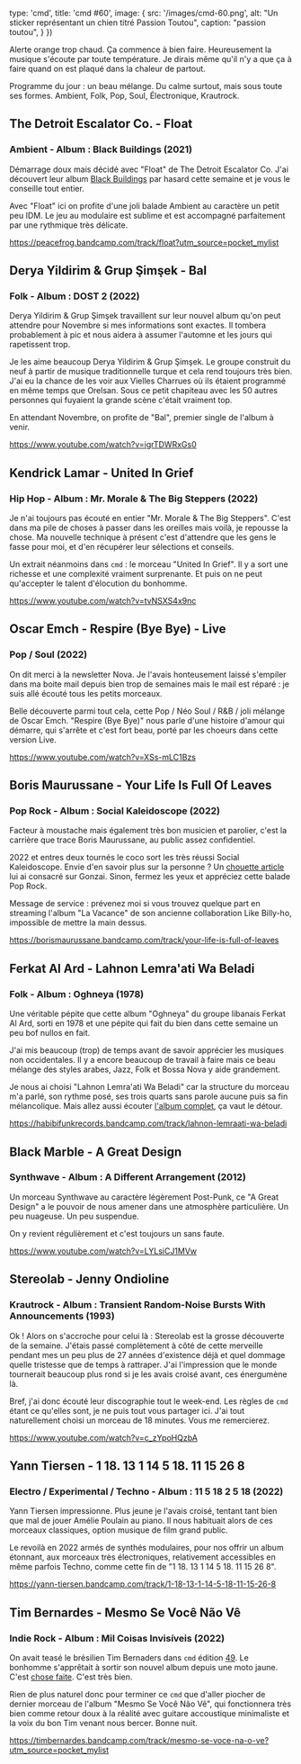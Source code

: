 

  type: 'cmd',
  title: 'cmd #60',
  image: {
    src: '/images/cmd-60.png',
    alt: "Un sticker représentant un chien titré Passion Toutou",
    caption: "passion toutou",
  }
})

Alerte orange trop chaud. Ça commence à bien faire. Heureusement la musique
s'écoute par toute température. Je dirais même qu'il n'y a que ça à faire
quand on est plaqué dans la chaleur de partout.

Programme du jour : un beau mélange. Du calme surtout, mais sous toute ses
formes. Ambient, Folk, Pop, Soul, Électronique, Krautrock.


## The Detroit Escalator Co. - Float

### Ambient - Album : Black Buildings (2021)

Démarrage doux mais décidé avec "Float" de The Detroit Escalator Co. J'ai
découvert leur album [Black
Buildings](https://peacefrog.bandcamp.com/album/black-buildings-album) par
hasard cette semaine et je vous le conseille tout entier.

Avec "Float" ici on profite d'une joli balade Ambient au caractère un petit peu
IDM. Le jeu au modulaire est sublime et est accompagné parfaitement par une
rythmique très délicate.

https://peacefrog.bandcamp.com/track/float?utm_source=pocket_mylist



## Derya Yildirim & Grup Şimşek - Bal

### Folk - Album : DOST 2 (2022)

Derya Yildirim & Grup Şimşek travaillent sur leur nouvel album qu'on peut
attendre pour Novembre si mes informations sont exactes. Il tombera
probablement à pic et nous aidera à assumer l'automne et les jours qui
rapetissent trop.

Je les aime beaucoup Derya Yildirim & Grup Şimşek. Le groupe construit du neuf
à partir de musique traditionnelle turque et cela rend toujours très bien. J'ai
eu la chance de les voir aux Vielles Charrues où ils étaient programmé en même
temps que Orelsan. Sous ce petit chapiteau avec les 50 autres personnes qui
fuyaient la grande scène c'était vraiment top.

En attendant Novembre, on profite de "Bal", premier single de l'album à venir.

https://www.youtube.com/watch?v=igrTDWRxGs0



## Kendrick Lamar - United In Grief

### Hip Hop - Album : Mr. Morale & The Big Steppers (2022)

Je n'ai toujours pas écouté en entier "Mr. Morale & The Big Steppers". C'est
dans ma pile de choses à passer dans les oreilles mais voilà, je repousse la
chose. Ma nouvelle technique à présent c'est d'attendre que les gens le fasse
pour moi, et d'en récupérer leur sélections et conseils.

Un extrait néanmoins dans `cmd` : le morceau "United In Grief". Il y a sort une
richesse et une complexité vraiment surprenante. Et puis on ne peut qu'accepter
le talent d'élocution du bonhomme.

https://www.youtube.com/watch?v=tvNSXS4x9nc



## Oscar Emch - Respire (Bye Bye) - Live

### Pop / Soul (2022)

On dit merci à la newsletter Nova. Je l'avais honteusement laissé s'empiler
dans ma boite mail depuis bien trop de semaines mais le mail est réparé : je
suis allé écouté tous les petits morceaux.

Belle découverte parmi tout cela, cette Pop / Néo Soul / R&B / joli mélange de
Oscar Emch. "Respire (Bye Bye)" nous parle d'une histoire d'amour qui démarre,
qui s'arrête et c'est fort beau, porté par les choeurs dans cette version Live.

https://www.youtube.com/watch?v=XSs-mLC1Bzs



## Boris Maurussane - Your Life Is Full Of Leaves

### Pop Rock - Album : Social Kaleidoscope (2022)

Facteur à moustache mais également très bon musicien et parolier, c'est la
carrière que trace Boris Maurussane, au public assez confidentiel.

2022 et entres deux tournés le coco sort les très réussi Social Kaleidoscope.
Envie d'en savoir plus sur la personne ? Un [chouette
article](https://gonzai.com/paroles-de-songwriters-3-boris-maurussane/?utm_source=pocket_mylist)
lui ai consacré sur Gonzai. Sinon, fermez les yeux et appréciez cette balade
Pop Rock.

Message de service : prévenez moi si vous trouvez quelque part en streaming
l'album "La Vacance" de son ancienne collaboration Like Billy-ho, impossible de
mettre la main dessus.

https://borismaurussane.bandcamp.com/track/your-life-is-full-of-leaves



## Ferkat Al Ard - Lahnon Lemra'ati Wa Beladi

### Folk - Album : Oghneya (1978)

Une véritable pépite que cette album "Oghneya" du groupe libanais Ferkat Al
Ard, sorti en 1978 et une pépite qui fait du bien dans cette semaine un peu bof
nullos en fait.

J'ai mis beaucoup (trop) de temps avant de savoir apprécier les musiques non
occidentales. Il y a encore beaucoup de travail à faire mais ce beau mélange
des styles arabes, Jazz, Folk et Bossa Nova y aide grandement.

Je nous ai choisi "Lahnon Lemra'ati Wa Beladi" car la structure du morceau m'a
parlé, son rythme posé, ses trois quarts sans parole aucune puis sa fin
mélancolique. Mais allez aussi écouter [l'album
complet](https://habibifunkrecords.bandcamp.com/album/habibi-funk-019-oghneya),
ça vaut le détour.

https://habibifunkrecords.bandcamp.com/track/lahnon-lemraati-wa-beladi



## Black Marble - A Great Design

### Synthwave - Album : A Different Arrangement (2012)

Un morceau Synthwave au caractère légèrement Post-Punk, ce "A Great Design" a
le pouvoir de nous amener dans une atmosphère particulière. Un peu nuageuse. Un
peu suspendue.

On y revient régulièrement et c'est toujours un sans faute.

https://www.youtube.com/watch?v=LYLsiCJ1MVw



## Stereolab - Jenny Ondioline

### Krautrock - Album : Transient Random-Noise Bursts With Announcements (1993)

Ok ! Alors on s'accroche pour celui là : Stereolab est la grosse découverte de
la semaine. J'étais passé complètement à côté de cette merveille pendant mes un
peu plus de 27 années d'existence déjà et quel dommage quelle tristesse que de
temps à rattraper. J'ai l'impression que le monde tournerait beaucoup plus rond
si je les avais croisé avant, ces énergumène là.

Bref, j'ai donc écouté leur discographie tout le week-end. Les règles de `cmd`
étant ce qu'elles sont, je ne puis tout vous partager ici. J'ai tout
naturellement choisi un morceau de 18 minutes. Vous me remercierez.

https://www.youtube.com/watch?v=c_zYpoHQzbA



## Yann Tiersen - 1 18. 13 1 14 5 18. 11 15 26 8

### Electro / Experimental / Techno - Album : 11 5 18 2 5 18 (2022)

Yann Tiersen impressionne. Plus jeune je l'avais croisé, tentant tant bien que
mal de jouer Amélie Poulain au piano. Il nous habituait alors de ces morceaux
classiques, option musique de film grand public.

Le revoilà en 2022 armés de synthés modulaires, pour nos offrir un album
étonnant, aux morceaux très électroniques, relativement accessibles en même
parfois Techno, comme cette fin de "1 18. 13 1 14 5 18. 11 15 26 8".

https://yann-tiersen.bandcamp.com/track/1-18-13-1-14-5-18-11-15-26-8



## Tim Bernardes - Mesmo Se Você Não Vê

### Indie Rock - Album : Mil Coisas Invisíveis (2022)

On avait teasé le brésilien Tim Bernaders dans `cmd` édition
[49](https://cmd.wuips.com/post/2022-05-27-cmd-49). Le bonhomme s'apprêtait à
sortir son nouvel album depuis une moto jaune. C'est [chose
faite](https://timbernardes.bandcamp.com/album/mil-coisas-invis-veis). C'est
très bien.

Rien de plus naturel donc pour terminer ce `cmd` que d'aller piocher de dernier
morceau de l'album "Mesmo Se Você Não Vê", qui fonctionnera très bien comme
retour doux à la réalité avec guitare accoustique minimaliste et la voix du bon
Tim venant nous bercer. Bonne nuit.

https://timbernardes.bandcamp.com/track/mesmo-se-voce-na-o-ve?utm_source=pocket_mylist

